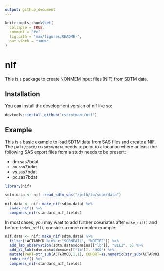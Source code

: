 ```yaml
---
output: github_document
---
```


<!-- README.md is generated from README.Rmd. Please edit that file -->

```r
knitr::opts_chunk$set(
  collapse = TRUE,
  comment = "#>",
  fig.path = "man/figures/README-",
  out.width = "100%"
)
```

# nif

<!-- badges: start -->
<!-- badges: end -->

This is a package to create NONMEM input files (NIF) from SDTM data.

## Installation

You can install the development version of nif like so:

``` r
devtools::install_github("rstrotmann/nif")
```

## Example

This is a basic example to load SDTM data from SAS files and create a NIF. The path `/path/to/sdtm/data` needs to point to a location where at least the following
SAS export files from a study needs to be present:

* dm.sas7bdat
* ex.sas7bdat
* vs.sas7bdat
* pc.sas7bdat

``` r
library(nif)

sdtm.data <- nif::read_sdtm_sas("/path/to/sdtm/data")

nif.data <- nif::make_nif(sdtm.data) %>%
  index_nif() %>%
  compress_nif(standard_nif_fields)
```

In most cases, you may want to add further covariates after `make_nif()` and
before `ìndex_nif()`, consider a more complex example:

``` r
nif.data <- nif::make_nif(sdtm.data) %>%
  filter(!ACTARMCD %in% c("SCRNFAIL", "NOTTRT")) %>% 
  add_lab_observation(sdtm.data$domains[["lb"]], "BILI", 5) %>% 
  add_bl_lab(sdtm.data$domains[["lb"]], "HGB") %>% 
  mutate(PART=str_sub(ACTARMCD,1,1), COHORT=as.numeric(str_sub(ACTARMCD, 2, 2))) %>%
  index_nif() %>%
  compress_nif(standard_nif_fields)
```

